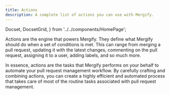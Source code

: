 ```yaml
---
title: Actions
description: A complete list of actions you can use with Mergify.
---
```


  Docset,
  DocsetGrid,
} from '../../components/HomePage';

Actions are the engine that powers Mergify. They define what Mergify should do
when a set of conditions is met. This can range from merging a pull request,
updating it with the latest changes, commenting on the pull request, assigning
it to a user, adding labels, and so much more.

In essence, actions are the tasks that Mergify performs on your behalf to
automate your pull request management workflow. By carefully crafting and
combining actions, you can create a highly efficient and automated process
that takes care of most of the routine tasks associated with pull request
management.

<DocsetGrid>
  <Docset
    title="Assign"
    description="Assign a pull request to a user."
    path="/actions/assign"
  />
  <Docset
    title="Backport"
    description="Copy a pull request to another branch once it is merged."
    path="/actions/backport"
  />
  <Docset
    title="Close"
    description="Close a pull request."
    path="/actions/close"
  />
</DocsetGrid>

<DocsetGrid>
  <Docset
    title="Comment"
    description="Comment a pull request."
    path="/actions/comment"
  />
  <Docset
    title="Delete Head Branch"
    description="Delete pull request head branch."
    path="/actions/delete_head_branch"
  />
  <Docset
    title="Dismiss Reviews"
    description="Dismiss previous reviews on a pull request."
    path="/actions/dismiss_reviews"
  />
</DocsetGrid>

<DocsetGrid>
  <Docset
    title="Edit"
    description="Edit pull request body, title or draft state."
    path="/actions/edit"
  />
  <Docset
    title="Label"
    description="Add, remove or toggle label on a pull request."
    path="/actions/label"
  />
  <Docset
    title="Merge"
    description="Automate the merging of your pull requests."
    path="/actions/merge"
  />
</DocsetGrid>

<DocsetGrid>
  <Docset
    title="Post Check"
    description="Create a check-run on a pull request."
    path="/actions/post_check"
  />
  <Docset
    title="Rebase"
    description="Rebase the pull request on top of its base branch."
    path="/actions/rebase"
  />
</DocsetGrid>
